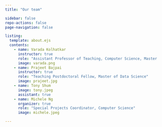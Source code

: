 ```yaml
---
title: "Our team"

sidebar: false
repo-actions: false
page-navigation: false

listing:
  template: about.ejs
  contents:
    - name: Varada Kolhatkar
      instructor: true
      role: "Assistant Professor of Teaching, Computer Science, Master of Data Science"
      image: varada.png
    - name: Prajeet Bajpai
      instructor: true
      role: "Teaching Postdoctoral Fellow, Master of Data Science"
      image: prajeet.jpg
    - name: Tony Shum
      image: tony.jpeg
      assistant: true
    - name: Michele Ng
      organizer: true
      role: "Special Projects Coordinator, Computer Science"
      image: michele.jpeg

---
```


::: column-body
::: {#listing}

:::
:::
